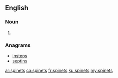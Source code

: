 ==English==

===Noun===
{{head|en|noun plural form}}

# {{plural of|spinet|lang=en}}

===Anagrams===
* [[insteps#English|insteps]]
* [[septins#English|septins]]

[[ar:spinets]]
[[ca:spinets]]
[[fr:spinets]]
[[ku:spinets]]
[[my:spinets]]